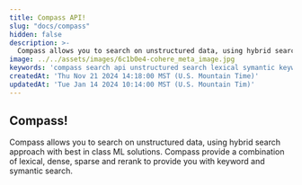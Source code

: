 ```yaml
---
title: Compass API!
slug: "docs/compass"
hidden: false
description: >-
  Compass allows you to search on unstructured data, using hybrid search approach with best in class ML solutions. Compass provide a combination of lexical, dense, sparse and rerank to provide you with keyword and symantic search
image: ../../assets/images/6c1b0e4-cohere_meta_image.jpg
keywords: 'compass search api unstructured search lexical symantic keyword rerank dense sparse'
createdAt: 'Thu Nov 21 2024 14:18:00 MST (U.S. Mountain Time)'
updatedAt: 'Tue Jan 14 2024 10:14:00 MST (U.S. Mountain Tim)'
---
```


## Compass!

Compass allows you to search on unstructured data,
using hybrid search approach with best in class ML solutions.
Compass provide a combination of lexical, dense, sparse and rerank to provide you with keyword and symantic search.